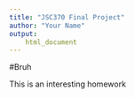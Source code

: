 ```yaml
---
title: "JSC370 Final Project"
author: "Your Name"
output: 
    html_document
---
```


#Bruh

This is an interesting homework